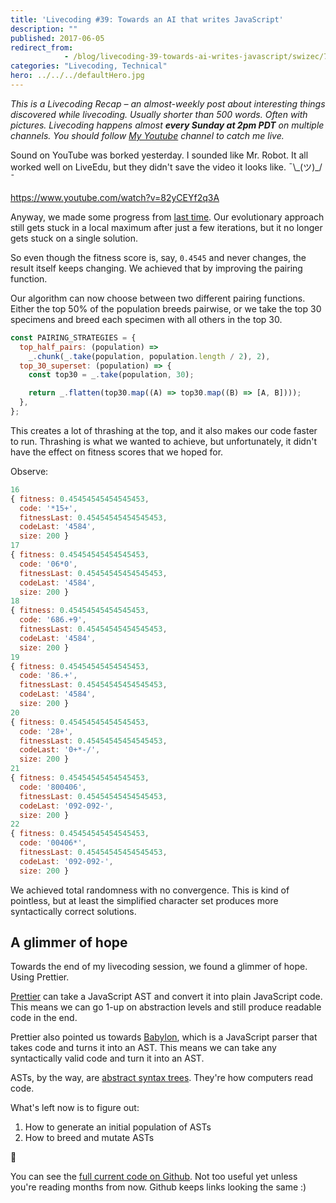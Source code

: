 ```yaml
---
title: 'Livecoding #39: Towards an AI that writes JavaScript'
description: ""
published: 2017-06-05
redirect_from: 
            - /blog/livecoding-39-towards-ai-writes-javascript/swizec/7621
categories: "Livecoding, Technical"
hero: ../../../defaultHero.jpg
---
```


_This is a Livecoding Recap – an almost-weekly post about interesting things discovered while livecoding. Usually shorter than 500 words. Often with pictures. Livecoding happens almost **every Sunday at 2pm PDT** on multiple channels. You should follow [My Youtube](https://www.youtube.com/channel/UCoyHgaeLLI7Knp7LDHOwZMw) channel to catch me live._

Sound on YouTube was borked yesterday. I sounded like Mr. Robot. It all worked well on LiveEdu, but they didn't save the video it looks like. ¯\\\_(ツ)\_/¯

<https://www.youtube.com/watch?v=82yCEYf2q3A>

Anyway, we made some progress from [last time](https://swizec.com/blog/livecoding-38-faux-ai-writes-javascript/swizec/7607). Our evolutionary approach still gets stuck in a local maximum after just a few iterations, but it no longer gets stuck on a single solution.

So even though the fitness score is, say, `0.4545` and never changes, the result itself keeps changing. We achieved that by improving the pairing function.

Our algorithm can now choose between two different pairing functions. Either the top 50% of the population breeds pairwise, or we take the top 30 specimens and breed each specimen with all others in the top 30.

```javascript
const PAIRING_STRATEGIES = {
  top_half_pairs: (population) =>
    _.chunk(_.take(population, population.length / 2), 2),
  top_30_superset: (population) => {
    const top30 = _.take(population, 30);

    return _.flatten(top30.map((A) => top30.map((B) => [A, B])));
  },
};
```

This creates a lot of thrashing at the top, and it also makes our code faster to run. Thrashing is what we wanted to achieve, but unfortunately, it didn't have the effect on fitness scores that we hoped for.

Observe:

```javascript
16
{ fitness: 0.45454545454545453,
  code: '*15+',
  fitnessLast: 0.45454545454545453,
  codeLast: '4584',
  size: 200 }
17
{ fitness: 0.45454545454545453,
  code: '06*0',
  fitnessLast: 0.45454545454545453,
  codeLast: '4584',
  size: 200 }
18
{ fitness: 0.45454545454545453,
  code: '686.+9',
  fitnessLast: 0.45454545454545453,
  codeLast: '4584',
  size: 200 }
19
{ fitness: 0.45454545454545453,
  code: '86.+',
  fitnessLast: 0.45454545454545453,
  codeLast: '4584',
  size: 200 }
20
{ fitness: 0.45454545454545453,
  code: '28+',
  fitnessLast: 0.45454545454545453,
  codeLast: '0+*-/',
  size: 200 }
21
{ fitness: 0.45454545454545453,
  code: '800406',
  fitnessLast: 0.45454545454545453,
  codeLast: '092-092-',
  size: 200 }
22
{ fitness: 0.45454545454545453,
  code: '00406*',
  fitnessLast: 0.45454545454545453,
  codeLast: '092-092-',
  size: 200 }
```

We achieved total randomness with no convergence. This is kind of pointless, but at least the simplified character set produces more syntactically correct solutions.

## A glimmer of hope

Towards the end of my livecoding session, we found a glimmer of hope. Using Prettier.

[Prettier](https://github.com/prettier/prettier) can take a JavaScript AST and convert it into plain JavaScript code. This means we can go 1-up on abstraction levels and still produce readable code in the end.

Prettier also pointed us towards [Babylon](https://github.com/babel/babylon), which is a JavaScript parser that takes code and turns it into an AST. This means we can take any syntactically valid code and turn it into an AST.

ASTs, by the way, are [abstract syntax trees](https://en.wikipedia.org/wiki/Abstract_syntax_tree). They're how computers read code.

What's left now is to figure out:

1.  How to generate an initial population of ASTs
2.  How to breed and mutate ASTs

🤔

You can see the [full current code on Github](https://github.com/Swizec/faux-js-ai). Not too useful yet unless you're reading months from now. Github keeps links looking the same :)
